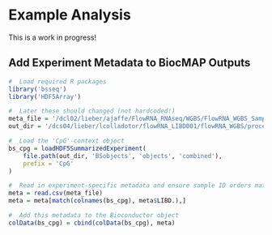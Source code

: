 # Example Analysis

This is a work in progress!

## Add Experiment Metadata to BiocMAP Outputs

```r
#  Load required R packages
library('bsseq')
library('HDF5Array')

#  Later these should changed (not hardcoded!)
meta_file = '/dcl02/lieber/ajaffe/FlowRNA_RNAseq/WGBS/FlowRNA_WGBS_Sample_Information_with_Pheno_Info.csv'
out_dir = '/dcs04/lieber/lcolladotor/flowRNA_LIBD001/flowRNA_WGBS/processed-data/03_BiocMAP/BiocMAP_output'

#  Load the 'CpG'-context object
bs_cpg = loadHDF5SummarizedExperiment(
    file.path(out_dir, 'BSobjects', 'objects', 'combined'),
    prefix = 'CpG'
)

#  Read in experiment-specific metadata and ensure sample ID orders match
meta = read.csv(meta_file)
meta = meta[match(colnames(bs_cpg), meta$LIBD.),]

#  Add this metadata to the Bioconductor object
colData(bs_cpg) = cbind(colData(bs_cpg), meta)
```
